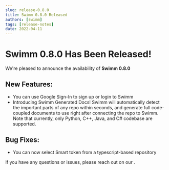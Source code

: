 ```yaml
---
slug: release-0.8.0
title: Swimm 0.8.0 Released
authors: [swimm] 
tags: [release-notes]
date: 2022-04-11
---
```


# Swimm 0.8.0 Has Been Released!

We're pleased to announce the availability of **Swimm 0.8.0**<SwimmMoji text="release"/>

<SwimmReleaseBlogPost version="0.8.0" />

<SwimmReleaseVideo version="0.8.0" />

## New Features:
 - You can use Google Sign-In to sign up or login to Swimm
 - Introducing Swimm Generated Docs! 
Swimm will automatically detect the important parts of any repo within seconds,
and generate full code-coupled documents to use right after connecting the repo to Swimm.
Note that currently, only Python, C++, Java, and C# codebase are supported.

## Bug Fixes:
 - You can now select Smart token from a typescript-based repository

If you have any questions or issues, please reach out on our <SwimmLink target="slack" />.

<SwimmReleaseTweet version="0.8.0" />
